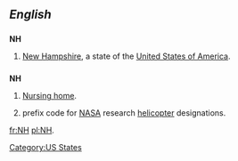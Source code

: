 {{also|nH}}
==''English''==

==={{abbreviation}}===
'''NH'''

# {{US}} [[New Hampshire]], a state of the [[United States of America]].

==={{initialism}}===
'''NH'''

# [[nursing home|Nursing home]].
# {{US|aviation}} prefix code for [[NASA]] research [[helicopter]] designations.

[[Category:US States]]

[[fr:NH]]
[[pl:NH]].